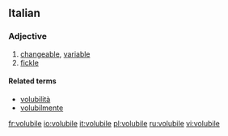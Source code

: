 ==Italian==

===Adjective===
{{it-adj|volubil|e|i}}

# [[changeable]], [[variable]]
# [[fickle]]

====Related terms====
*[[volubilità]]
*[[volubilmente]]

[[fr:volubile]]
[[io:volubile]]
[[it:volubile]]
[[pl:volubile]]
[[ru:volubile]]
[[vi:volubile]]